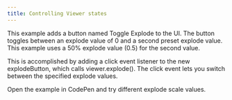 ```yaml
---
title: Controlling Viewer states
---
```


This example adds a button named Toggle Explode to the UI. The button toggles between an explode value of 0 and a second preset explode value. This example uses a 50% explode value (0.5) for the second value.

This is accomplished by adding a click event listener to the new explodeButton, which calls viewer.explode(). The click event lets you switch between the specified explode values.

<Embed typeOfEmbed="iframe" url="https://codepen.io/autodesk-platform-services/embed/QWJaazd" html="false" iframe="true" href="https://codepen.io/autodesk-platform-services/pen/QWJaazd" height="500px" width="100%" />

<Tip>
Open the example in CodePen and try different explode scale values.
</Tip>
